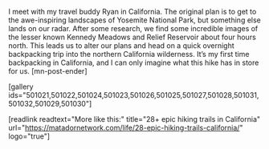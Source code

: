 I meet with my travel buddy Ryan in California. The original plan is to get to the awe-inspiring landscapes of Yosemite National Park, but something else lands on our radar. After some research, we find some incredible images of the lesser known Kennedy Meadows and Relief Reservoir about four hours north. This leads us to alter our plans and head on a quick overnight backpacking trip into the northern California wilderness. It’s my first time backpacking in California, and I can only imagine what this hike has in store for us. [mn-post-ender]

[gallery ids="501021,501022,501024,501023,501026,501025,501027,501028,501031,501032,501029,501030"]

[readlink readtext="More like this:" title="28+ epic hiking trails in California" url="https://matadornetwork.com/life/28-epic-hiking-trails-california/" logo="true"]